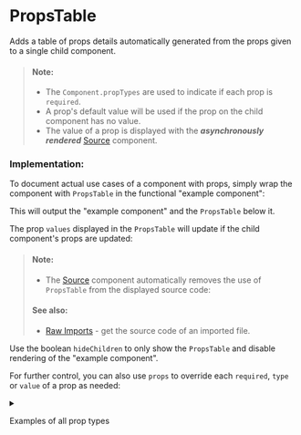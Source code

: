 
<Meta of={PropsTableStories} />

# PropsTable

Adds a table of props details automatically generated from the props given to a single child component.

<Story of={PropsTableStories.Props} />

> #### Note:
>
> - The `Component.propTypes` are used to indicate if each prop is `required`.
> - A prop's default value will be used if the prop on the child component has no value.
> - The value of a prop is displayed with the **_asynchronously rendered_** [Source](/docs/components-source--docs) component.

### Implementation:

To document actual use cases of a component with props, simply wrap the component with `PropsTable` in the functional "example component":

<Story of={PropsTableStories.AutomaticPropsSource} />

This will output the "example component" and the `PropsTable` below it.

The prop `values` displayed in the `PropsTable` will update if the child component's props are updated:

<Story of={PropsTableStories.AutomaticProps} />

> #### Note:
>
> - The [Source](/docs/components-source--docs) component automatically removes the use of `PropsTable` from the displayed source code:
>
> <Story of={PropsTableStories.RawImport} />
>
> <Story of={PropsTableStories.RawImportDisplayedSource} />
>
> #### See also:
>
> - [Raw Imports](/docs/configuration-webpack--docs#raw-imports) - get the source code of an imported file.

Use the boolean `hideChildren` to only show the `PropsTable` and disable rendering of the "example component".

For further control, you can also use `props` to override each `required`, `type` or `value` of a prop as needed:

<Story of={PropsTableStories.ManualTypeWithRequiredSource} />

<Story of={PropsTableStories.ManualTypeWithRequired} />

<details>
  <summary>
    <p>Examples of all prop types</p>
  </summary>

Below is a complete list of example props showing how the `PropsTable` will display them:

  <Story of={PropsTableStories.AllPropTypes} />
</details>
